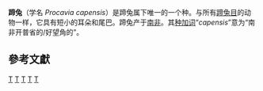 {{Speciesbox
| taxon = Procavia capensis
| status = LC
| trend = unknown
| status_system = iucn3.1
| status_ref = <ref>{{IUCN2006|assessors=Barry ''et al''|year=2006|id=41766|title=Procavia capensis|downloaded=11 May 2006}} Database entry includes justification for why this species is of least concern</ref>
| image = Dassie3.jpg
| parent_authority = [[Gottlieb_Conrad_Christian_Storr|Storr]], 1780
| authority = ([[Peter_Simon_Pallas|Pallas]], 1766)
| range_map = Rock_Hyrax_area.png
| range_map_caption = 蹄兔的分布
}}

'''蹄兔'''（学名 ''Procavia capensis''）是蹄兔属下唯一的一个种。与所有[[蹄兔目|蹄兔目]]的动物一样，它具有短小的耳朵和尾巴。蹄兔产于[[南非|南非]]。其[[种加词|种加词]]“''capensis''”意为“南非开普省的/好望角的”。

== 參考文獻 ==
{{reflist}}
{{Commons+cat|Procavia capensis}}
{{近蹄類}}
{{Taxonbar|from=Q323847}}

[[Category:IUCN红色名录无危物种|T]]
[[Category:蹄兔目|T]]
[[Category:西南亞哺乳動物|T]]
[[Category:蹄兔科|T]]
[[Category:1766年描述的分类群|T]]